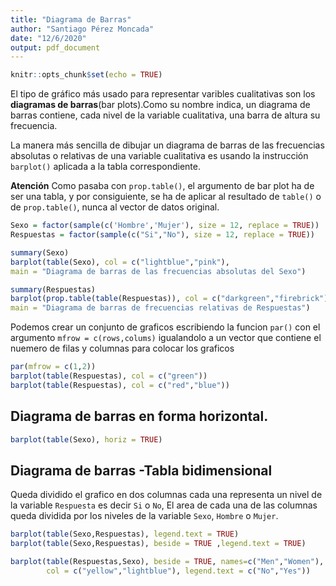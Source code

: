 ```yaml
---
title: "Diagrama de Barras"
author: "Santiago Pérez Moncada"
date: "12/6/2020"
output: pdf_document
---
```


```r
knitr::opts_chunk$set(echo = TRUE)
```

El tipo de gráfico más usado para representar varibles cualitativas son los **diagramas de barras**(bar plots).Como su nombre indica, un diagrama de barras contiene, cada nivel de la variable cualitativa, una barra de altura su frecuencia.

La manera más sencilla de dibujar un diagrama de barras de las frecuencias absolutas o relativas de una variable cualitativa es usando la instrucción `barplot()` aplicada a la tabla correspondiente.

**Atención** Como pasaba con `prop.table()`, el argumento de bar plot ha de ser una tabla, y por consiguiente, se ha de aplicar al resultado de `table()` o de `prop.table()`, nunca al vector de datos original. 

```r
Sexo = factor(sample(c('Hombre','Mujer'), size = 12, replace = TRUE))
Respuestas = factor(sample(c("Si","No"), size = 12, replace = TRUE))

summary(Sexo)
barplot(table(Sexo), col = c("lightblue","pink"), 
main = "Diagrama de barras de las frecuencias absolutas del Sexo")

summary(Respuestas)
barplot(prop.table(table(Respuestas)), col = c("darkgreen","firebrick"),
main = "Diagrama de barras de frecuencias relativas de Respuestas")
```

Podemos crear un conjunto de graficos escribiendo la funcion `par()` con el argumento `mfrow = c(rows,colums) ` igualandolo a un vector que contiene el nuemero de filas y columnas para colocar los graficos

```r
par(mfrow = c(1,2))
barplot(table(Respuestas), col = c("green"))
barplot(table(Respuestas), col = c("red","blue"))
```

## Diagrama de barras en forma horizontal.

```r
barplot(table(Sexo), horiz = TRUE)
```

## Diagrama de barras -Tabla bidimensional

Queda dividido el grafico en dos columnas cada una representa un nivel de la variable `Respuesta` es decir `Si` o `No`, El area de cada una de las columnas queda dividida por los niveles de la variable `Sexo`, `Hombre` o `Mujer`.

```r
barplot(table(Sexo,Respuestas), legend.text = TRUE)
barplot(table(Sexo,Respuestas), beside = TRUE ,legend.text = TRUE)
```

```r
barplot(table(Respuestas,Sexo), beside = TRUE, names=c("Men","Women"),
        col = c("yellow","lightblue"), legend.text = c("No","Yes"))
```

